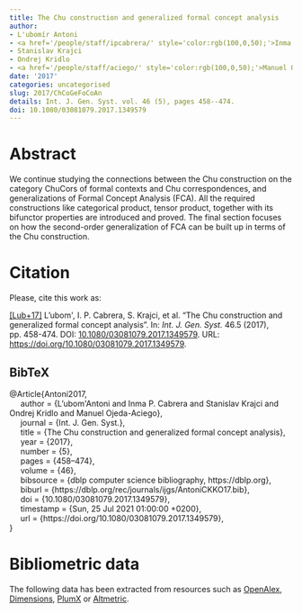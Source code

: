 ```yaml
---
title: The Chu construction and generalized formal concept analysis
author:
- L'ubomír Antoni
- <a href='/people/staff/ipcabrera/' style='color:rgb(100,0,50);'>Inma P. Cabrera</a>
- Stanislav Krajci
- Ondrej Kridlo
- <a href='/people/staff/aciego/' style='color:rgb(100,0,50);'>Manuel Ojeda-Aciego</a>
date: '2017'
categories: uncategorised
slug: 2017/ChCoGeFoCoAn
details: Int. J. Gen. Syst. vol. 46 (5), pages 458--474.
doi: 10.1080/03081079.2017.1349579
---
```




# Abstract


We continue studying the connections between the Chu construction on the category ChuCors of formal contexts and Chu correspondences, and generalizations of Formal Concept Analysis (FCA). All the required constructions like categorical product, tensor product, together with its bifunctor properties are introduced and proved. The final section focuses on how the second-order generalization of FCA can be built up in terms of the Chu construction.








# Citation
Please, cite this work as:


<a name=bib-Antoni2017></a>[[Lub+17]](#cite-Antoni2017) L'ubom\'\irAntoni, I. P. Cabrera, S. Krajci, et al. “The Chu construction and generalized formal concept analysis”. In: _Int. J. Gen. Syst._ 46.5 (2017), pp. 458-474. DOI: [10.1080/03081079.2017.1349579](https://doi.org/10.1080%2F03081079.2017.1349579). URL: [https://doi.org/10.1080/03081079.2017.1349579](https://doi.org/10.1080/03081079.2017.1349579).

::: {.callout-note appearance="minimal" collapse=true}

## BibTeX

@Article{Antoni2017,<br>&nbsp;&nbsp;&nbsp;&nbsp;  author = {L'ubom\'\ir Antoni and Inma P. Cabrera and Stanislav Krajci and Ondrej Kridlo and Manuel Ojeda-Aciego},<br>&nbsp;&nbsp;&nbsp;&nbsp;  journal = {Int. J. Gen. Syst.},<br>&nbsp;&nbsp;&nbsp;&nbsp;  title = {The Chu construction and generalized formal concept analysis},<br>&nbsp;&nbsp;&nbsp;&nbsp;  year = {2017},<br>&nbsp;&nbsp;&nbsp;&nbsp;  number = {5},<br>&nbsp;&nbsp;&nbsp;&nbsp;  pages = {458--474},<br>&nbsp;&nbsp;&nbsp;&nbsp;  volume = {46},<br>&nbsp;&nbsp;&nbsp;&nbsp;  bibsource = {dblp computer science bibliography, https://dblp.org},<br>&nbsp;&nbsp;&nbsp;&nbsp;  biburl = {https://dblp.org/rec/journals/ijgs/AntoniCKKO17.bib},<br>&nbsp;&nbsp;&nbsp;&nbsp;  doi = {10.1080/03081079.2017.1349579},<br>&nbsp;&nbsp;&nbsp;&nbsp;  timestamp = {Sun, 25 Jul 2021 01:00:00 +0200},<br>&nbsp;&nbsp;&nbsp;&nbsp;  url = {https://doi.org/10.1080/03081079.2017.1349579},<br>}

:::



# Bibliometric data


The following data has been extracted from resources such as [OpenAlex](https://openalex.org/), [Dimensions](https://app.dimensions.ai/), [PlumX](https://www.elsevier.com/insights/metrics/plumx) or [Altmetric](https://www.altmetric.com/).

<div style="display: flex; justify-content: center; align-items: center; height: 100%;">
<span class="__dimensions_badge_embed__" data-doi="10.1080/03081079.2017.1349579" data-legend="always"></span></div><script async src="https://badge.dimensions.ai/badge.js" charset="utf-8"></script>

<div style="display: flex; justify-content: center; align-items: center; height: 100%;">
<a href="https://plu.mx/plum/a/?doi=10.1080/03081079.2017.1349579" class="plumx-details" data-site="plum" data-hide-when-empty="true">The Chu construction and generalized formal concept analysis</a></div>

<div style="display: flex; justify-content: center; align-items: center; height: 100%;">
<script type="text/javascript" src="https://d1bxh8uas1mnw7.cloudfront.net/assets/embed.js"></script><div data-badge-type="medium-donut" class="altmetric-embed" data-badge-details="right" data-doi="10.1080/03081079.2017.1349579"></div></div>


## Cites

The following graph plots the number of cites received by this work from its publication, on a yearly basis.

```r
#| echo: false
#| results: asis
#| warning: false
#| message: false
source(here::here('scripts', 'manage_publications.R'))
df <- readRDS('citation_history.rds')
plot_citation_history(df)
```



## Papers citing this work

The following is a non-exhaustive list of papers that cite this work:


<a name=bib-Antoni_2020></a>[[1]](#cite-Antoni_2020) Ľ. Antoni, D. Bruothová, J. Guniš, et al. “Attribute Exploration in Formal Concept Analysis and Measuring of Pupils’ Computational Thinking”. In: _Towards Digital Intelligence Society_. Springer International Publishing, Dec. 2020, p. 160–180. ISBN: 9783030638726. DOI: [10.1007/978-3-030-63872-6_8](https://doi.org/10.1007%2F978-3-030-63872-6_8). URL: [http://dx.doi.org/10.1007/978-3-030-63872-6_8](http://dx.doi.org/10.1007/978-3-030-63872-6_8).

<a name=bib-Kr_dlo_2022></a>[[2]](#cite-Kr_dlo_2022) O. Krídlo, M. Ojeda-Aciego, T. Put, et al. “On Some Categories Underlying Knowledge Graphs”. In: _Computational Intelligence and Mathematics for Tackling Complex Problems 2_. Springer International Publishing, 2022, p. 199–205. ISBN: 9783030888176. DOI: [10.1007/978-3-030-88817-6_23](https://doi.org/10.1007%2F978-3-030-88817-6_23). URL: [http://dx.doi.org/10.1007/978-3-030-88817-6_23](http://dx.doi.org/10.1007/978-3-030-88817-6_23).

<a name=bib-Madrid_2022></a>[[3]](#cite-Madrid_2022) N. Madrid and M. Ojeda-Aciego. “Some Relationships Between the Notions of f-Inclusion and f-Contradiction”. In: _Computational Intelligence and Mathematics for Tackling Complex Problems 2_. Springer International Publishing, 2022, p. 175–181. ISBN: 9783030888176. DOI: [10.1007/978-3-030-88817-6_20](https://doi.org/10.1007%2F978-3-030-88817-6_20). URL: [http://dx.doi.org/10.1007/978-3-030-88817-6_20](http://dx.doi.org/10.1007/978-3-030-88817-6_20).

<a name=bib-P_cs_2021></a>[[4]](#cite-P_cs_2021) J. Pócs and J. Pócsová. “On Bonds for Generalized One-Sided Concept Lattices”. In: _Mathematics_ 9.3 (Jan. 2021), p. 211. ISSN: 2227-7390. DOI: [10.3390/math9030211](https://doi.org/10.3390%2Fmath9030211). URL: [http://dx.doi.org/10.3390/math9030211](http://dx.doi.org/10.3390/math9030211).

<a name=bib-Zhao_2017></a>[[5]](#cite-Zhao_2017) F. Zhao, Q. Jin, and L. Li. “The axiomatic characterizations on L-generalized fuzzy neighborhood system-based approximation operators”. In: _International Journal of General Systems_ 47.2 (Dec. 2017), p. 155–173. ISSN: 1563-5104. DOI: [10.1080/03081079.2017.1407928](https://doi.org/10.1080%2F03081079.2017.1407928). URL: [http://dx.doi.org/10.1080/03081079.2017.1407928](http://dx.doi.org/10.1080/03081079.2017.1407928).


